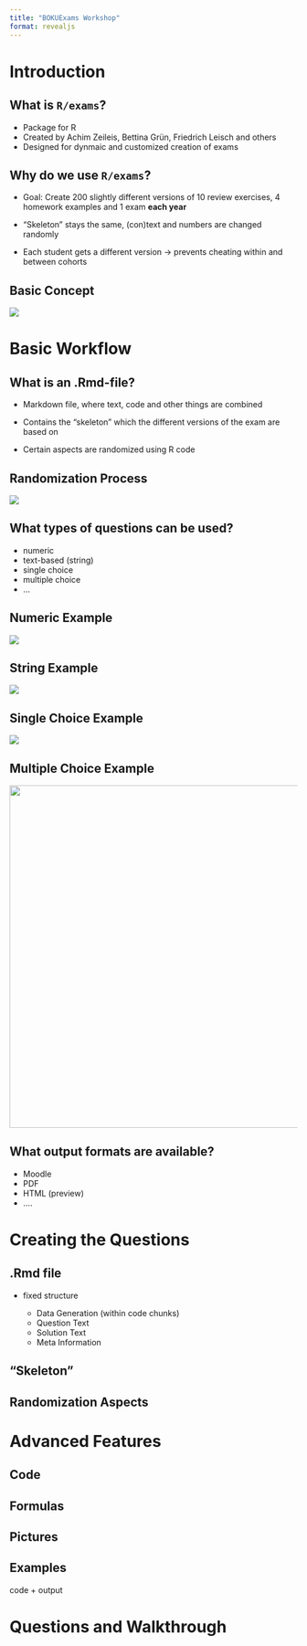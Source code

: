 ```yaml
---
title: "BOKUExams Workshop"
format: revealjs
---
```

# Introduction 

## What is `R/exams`? 

- Package for R
- Created by Achim Zeileis, Bettina Grün, Friedrich Leisch and others 
- Designed for dynmaic and customized creation of exams 

## Why do we use `R/exams`? 

- Goal: Create 200 slightly different versions of 10 review exercises, 4 homework examples and 1 exam **each year** 

- "Skeleton" stays the same, (con)text and numbers are changed randomly 

- Each student gets a different version -> prevents cheating within and between cohorts 

## Basic Concept

![](images/graph_rexams.png)


# Basic Workflow 

## What is an .Rmd-file? 

- Markdown file, where text, code and other things are combined 

- Contains the "skeleton" which the different versions of the exam are based on 

- Certain aspects are randomized using R code 

## Randomization Process 

![](images/graph_random.png)

## What types of questions can be used? 

- numeric 
- text-based (string)
- single choice 
- multiple choice 
- ... 

## Numeric Example

![](images/num_moodle.png)

## String Example

![](images/string_moodle.png)

## Single Choice Example

![](images/schoice_moodle1.png)

## Multiple Choice Example

![](images/mchoice_moodle.png){height=600}

## What output formats are available? 

- Moodle 
- PDF 
- HTML (preview) 
- .... 

# Creating the Questions 

## .Rmd file 

- fixed structure 

  - Data Generation (within code chunks)
  - Question Text 
  - Solution Text 
  - Meta Information 
  

  
## "Skeleton"




## Randomization Aspects 


# Advanced Features 

## Code 

## Formulas 

## Pictures 

## Examples 

code + output 

# Questions and Walkthrough 





 
